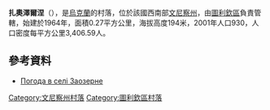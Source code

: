 {{coord|48|41|44|N|29|9|17|E|scale:30000|display=title}}

'''扎奧澤爾涅'''（{{lang-uk|Заозерне}}），是[[烏克蘭|烏克蘭]]的村落，位於該國西南部[[文尼察州|文尼察州]]，由[[圖利欽區|圖利欽區]]負責管轄，始建於1964年，面積0.27平方公里，海拔高度194米，2001年人口930，人口密度每平方公里3,406.59人。

==參考資料==
* [http://weather.in.ua/ua/vinnickaja/8446 Погода в селі Заозерне] {{Wayback|url=http://weather.in.ua/ua/vinnickaja/8446 |date=20111220054849 }}

[[Category:文尼察州村落|Category:文尼察州村落]]
[[Category:圖利欽區村落|Category:圖利欽區村落]]


{{Vinnytsia-geo-stub}}